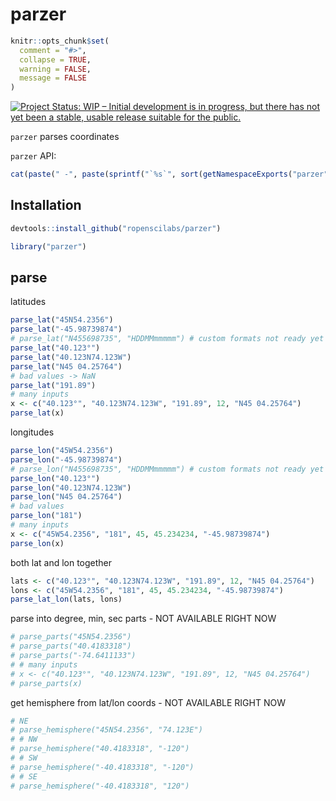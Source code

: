 parzer
======

```r
knitr::opts_chunk$set(
  comment = "#>",
  collapse = TRUE,
  warning = FALSE,
  message = FALSE
)
```

[![Project Status: WIP – Initial development is in progress, but there has not yet been a stable, usable release suitable for the public.](https://www.repostatus.org/badges/latest/wip.svg)](https://www.repostatus.org/#wip)

`parzer` parses coordinates

`parzer` API:

```r
cat(paste(" -", paste(sprintf("`%s`", sort(getNamespaceExports("parzer"))), collapse = "\n - ")))
```


## Installation

```r
devtools::install_github("ropenscilabs/parzer")
```

```r
library("parzer")
```

## parse

latitudes

```r
parse_lat("45N54.2356")
parse_lat("-45.98739874")
# parse_lat("N455698735", "HDDMMmmmmm") # custom formats not ready yet
parse_lat("40.123°")
parse_lat("40.123N74.123W")
parse_lat("N45 04.25764")
# bad values -> NaN
parse_lat("191.89")
# many inputs
x <- c("40.123°", "40.123N74.123W", "191.89", 12, "N45 04.25764")
parse_lat(x)
```

longitudes

```r
parse_lon("45W54.2356")
parse_lon("-45.98739874")
# parse_lon("N455698735", "HDDMMmmmmm") # custom formats not ready yet
parse_lon("40.123°")
parse_lon("40.123N74.123W")
parse_lon("N45 04.25764")
# bad values
parse_lon("181")
# many inputs
x <- c("45W54.2356", "181", 45, 45.234234, "-45.98739874")
parse_lon(x)
```

both lat and lon together

```r
lats <- c("40.123°", "40.123N74.123W", "191.89", 12, "N45 04.25764")
lons <- c("45W54.2356", "181", 45, 45.234234, "-45.98739874")
parse_lat_lon(lats, lons)
```

parse into degree, min, sec parts - NOT AVAILABLE RIGHT NOW

```r
# parse_parts("45N54.2356")
# parse_parts("40.4183318")
# parse_parts("-74.6411133")
# # many inputs
# x <- c("40.123°", "40.123N74.123W", "191.89", 12, "N45 04.25764")
# parse_parts(x)
```

get hemisphere from lat/lon coords - NOT AVAILABLE RIGHT NOW

```r
# NE
# parse_hemisphere("45N54.2356", "74.123E")
# # NW
# parse_hemisphere("40.4183318", "-120")
# # SW
# parse_hemisphere("-40.4183318", "-120")
# # SE
# parse_hemisphere("-40.4183318", "120")
```
